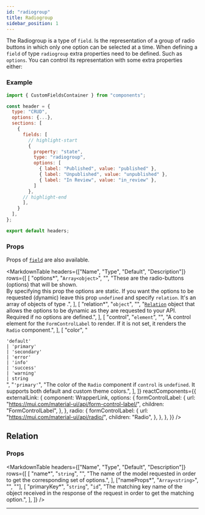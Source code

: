 ```yaml
---
id: "radiogroup"
title: Radiogroup
sidebar_position: 1
---
```



The Radiogroup is a type of `field`. Is the representation of a group of radio buttons in which only one option can be selected at a time.
When defining a `field` of type `radiogroup` extra properties need to be defined. Such as `options`.
You can control its representation with some extra properties either:

### Example

```js
import { CustomFieldsContainer } from "components";

const header = {
  type: "CRUD",
  options: {...},
  sections: [
    {
      fields: [
        // highlight-start
        {
          property: "state",
          type: "radiogroup",
          options: [
            { label: "Published", value: "published" },
            { label: "Unpublished", value: "unpublished" },
            { label: "In Review", value: "in_review" },
          ]
        },
      // highlight-end
      ],
    }
  ],
};

export default headers;
```

### Props

Props of [`field`](/docs/api/headers/sections/fields#props) are also available.

<MarkdownTable
  headers={["Name", "Type", "Default", "Description"]}
  rows={[
    [
      "options*",
      "`Array<object>`",
      "",
      "These are the radio-buttons (options) that will be shown. <br/>By specifying this prop the options are static. If you want the options to be requested (dynamic) leave this prop `undefined` and specify `relation`. It's an array of objects of type <rc cn=externalLink o=formControlLabel />.",
    ],
    [
      "relation*",
      "`object`",
      "",
      "[`Relation`](#relation) object that allows the options to be dynamic as they are requested to your API. Required if no options are defined.",
    ],
    [
      "control",
      "`element`",
      "",
      "A control element for the `FormControlLabel` to render. If it is not set, it renders the `Radio` component.",
    ],
    [
      "color",
      "<div style='min-width: 180px'>`'default'` <br>`| 'primary'` <br>`| 'secondary'` <br>`| 'error'` <br>`| 'info'` <br>`| 'success'` <br>`| 'warning'` <br>`| string`</div>",
      "`'primary'`",
      "The color of the `Radio` component if `control` is `undefined`. It supports both default and custom theme colors.",
    ],
  ]}
  reactComponents={{
    externalLink: {
      component: WrapperLink,
      options: {
        formControlLabel: {
          url: "https://mui.com/material-ui/api/form-control-label/",
          children: "FormControlLabel",
        },
      },
      radio: {
        formControlLabel: {
          url: "https://mui.com/material-ui/api/radio/",
          children: "Radio",
        },
      },
    },
  }}
/>

## Relation

### Props

<MarkdownTable
  headers={["Name", "Type", "Default", "Description"]}
  rows={[
    [
      "name*",
      "`string`",
      "",
      "The name of the model requested in order to get the corresponding set of options.",
    ],
    ["nameProps*", "`Array<string>`", "", ""],
    [
      "primaryKey*",
      "`string`",
      "`id`",
      "The matching key name of the object received in the response of the request in order to get the matching option.",
    ],
  ]}
/>

---
